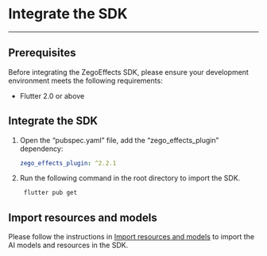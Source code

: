 # Integrate the SDK

--- 

## Prerequisites

Before integrating the ZegoEffects SDK, please ensure your development environment meets the following requirements:
- Flutter 2.0 or above

## Integrate the SDK

1. Open the “pubspec.yaml” file, add the “zego_effects_plugin” dependency:
    ```yaml title="pubspec.yaml"
    zego_effects_plugin: ^2.2.1
    ``` 

2. Run the following command in the root directory to import the SDK.
    ```bash title="Terminal"
     flutter pub get
    ```

## Import resources and models

Please follow the instructions in [Import resources and models](./import-resources-and-models.mdx) to import the AI models and resources in the SDK.
